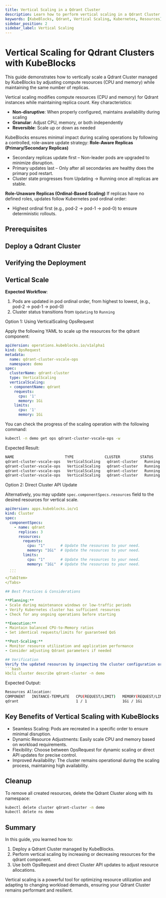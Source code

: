 ```yaml
---
title: Vertical Scaling in a Qdrant Cluster
description: Learn how to perform vertical scaling in a Qdrant Cluster managed by KubeBlocks to optimize resource utilization and improve performance.
keywords: [KubeBlocks, Qdrant, Vertical Scaling, Kubernetes, Resources]
sidebar_position: 2
sidebar_label: Vertical Scaling
---
```





# Vertical Scaling for Qdrant Clusters with KubeBlocks

This guide demonstrates how to vertically scale a Qdrant Cluster managed by KubeBlocks by adjusting compute resources (CPU and memory) while maintaining the same number of replicas.

Vertical scaling modifies compute resources (CPU and memory) for Qdrant instances while maintaining replica count. Key characteristics:

- **Non-disruptive**: When properly configured, maintains availability during scaling
- **Granular**: Adjust CPU, memory, or both independently
- **Reversible**: Scale up or down as needed

KubeBlocks ensures minimal impact during scaling operations by following a controlled, role-aware update strategy:
**Role-Aware Replicas (Primary/Secondary Replicas)**
- Secondary replicas update first – Non-leader pods are upgraded to minimize disruption.
- Primary updates last – Only after all secondaries are healthy does the primary pod restart.
- Cluster state progresses from Updating → Running once all replicas are stable.

**Role-Unaware Replicas (Ordinal-Based Scaling)**
If replicas have no defined roles, updates follow Kubernetes pod ordinal order:
- Highest ordinal first (e.g., pod-2 → pod-1 → pod-0) to ensure deterministic rollouts.

## Prerequisites


<Prerequisites />

## Deploy a Qdrant Cluster


<CreateCluster />

## Verifying the Deployment


<VerifyCluster />

## Vertical Scale

**Expected Workflow**:

1. Pods are updated in pod ordinal order, from highest to lowest, (e.g., pod-2 → pod-1 → pod-0)
1. Cluster status transitions from `Updating` to `Running`

<Tabs>
  <TabItem value="opsRequest" label="OpsRequest API" default>
  Option 1: Using VerticalScaling OpsRequest

  Apply the following YAML to scale up the resources for the qdrant component:

  ```yaml
  apiVersion: operations.kubeblocks.io/v1alpha1
  kind: OpsRequest
  metadata:
    name: qdrant-cluster-vscale-ops
    namespace: demo
  spec:
    clusterName: qdrant-cluster
    type: VerticalScaling
    verticalScaling:
    - componentName: qdrant
      requests:
        cpu: '1'
        memory: 1Gi
      limits:
        cpu: '1'
        memory: 1Gi
  ```

  You can check the progress of the scaling operation with the following command:

  ```bash
  kubectl -n demo get ops qdrant-cluster-vscale-ops -w
  ```

  Expected Result:

  ```bash
  NAME                       TYPE              CLUSTER         STATUS    PROGRESS   AGE
  qdrant-cluster-vscale-ops   VerticalScaling   qdrant-cluster   Running   0/3        32s
  qdrant-cluster-vscale-ops   VerticalScaling   qdrant-cluster   Running   1/3        55s
  qdrant-cluster-vscale-ops   VerticalScaling   qdrant-cluster   Running   2/3        82s
  qdrant-cluster-vscale-ops   VerticalScaling   qdrant-cluster   Running   3/3        2m13s
  ```

  </TabItem>

  <TabItem value="ClusterAPI" label="Cluster API">

  Option 2: Direct Cluster API Update

  Alternatively, you may update `spec.componentSpecs.resources` field to the desired resources for vertical scale.

  ```yaml
  apiVersion: apps.kubeblocks.io/v1
  kind: Cluster
  spec:
    componentSpecs:
      - name: qdrant
        replicas: 3
        resources:
          requests:
            cpu: "1"       # Update the resources to your need.
            memory: "1Gi"  # Update the resources to your need.
          limits:
            cpu: "1"       # Update the resources to your need.
            memory: "1Gi"  # Update the resources to your need.
    ...
    ```
  </TabItem>
</Tabs>

## Best Practices & Considerations

**Planning:**
- Scale during maintenance windows or low-traffic periods
- Verify Kubernetes cluster has sufficient resources
- Check for any ongoing operations before starting

**Execution:**
- Maintain balanced CPU-to-Memory ratios
- Set identical requests/limits for guaranteed QoS

**Post-Scaling:**
- Monitor resource utilization and application performance
- Consider adjusting Qdrant parameters if needed

## Verification
Verify the updated resources by inspecting the cluster configuration or Pod details:
```bash
kbcli cluster describe qdrant-cluster -n demo
```

Expected Output:
```bash
Resources Allocation:
COMPONENT   INSTANCE-TEMPLATE   CPU(REQUEST/LIMIT)   MEMORY(REQUEST/LIMIT)   STORAGE-SIZE   STORAGE-CLASS
qdrant                          1 / 1                1Gi / 1Gi               data:20Gi      <none>
```

## Key Benefits of Vertical Scaling with KubeBlocks
- Seamless Scaling: Pods are recreated in a specific order to ensure minimal disruption.
- Dynamic Resource Adjustments: Easily scale CPU and memory based on workload requirements.
- Flexibility: Choose between OpsRequest for dynamic scaling or direct API updates for precise control.
- Improved Availability: The cluster remains operational during the scaling process, maintaining high availability.

## Cleanup
To remove all created resources, delete the Qdrant Cluster along with its namespace:
```bash
kubectl delete cluster qdrant-cluster -n demo
kubectl delete ns demo
```

## Summary
In this guide, you learned how to:
1. Deploy a Qdrant Cluster managed by KubeBlocks.
2. Perform vertical scaling by increasing or decreasing resources for the qdrant component.
3. Use both OpsRequest and direct Cluster API updates to adjust resource allocations.

Vertical scaling is a powerful tool for optimizing resource utilization and adapting to changing workload demands, ensuring your Qdrant Cluster remains performant and resilient.